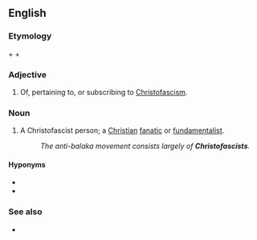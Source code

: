 ==English==

===Etymology===
{{m|en|Christ}} + {{m|en|-o-}} + {{m|en|fascist}}

===Adjective===
{{en-adj|-}}

# {{label|en|pejorative}} Of, pertaining to, or subscribing to [[Christofascism]].

===Noun===
{{en-noun}}

# {{label|en|pejorative}} A Christofascist person; a [[Christian]] [[fanatic]] or [[fundamentalist]].
#: ''The anti-balaka movement consists largely of '''Christofascists'''.''

====Hyponyms====
* {{l|en|LRA}}
* {{l|en|anti-balaka}}

===See also===
* {{pedia|Christofascism}}